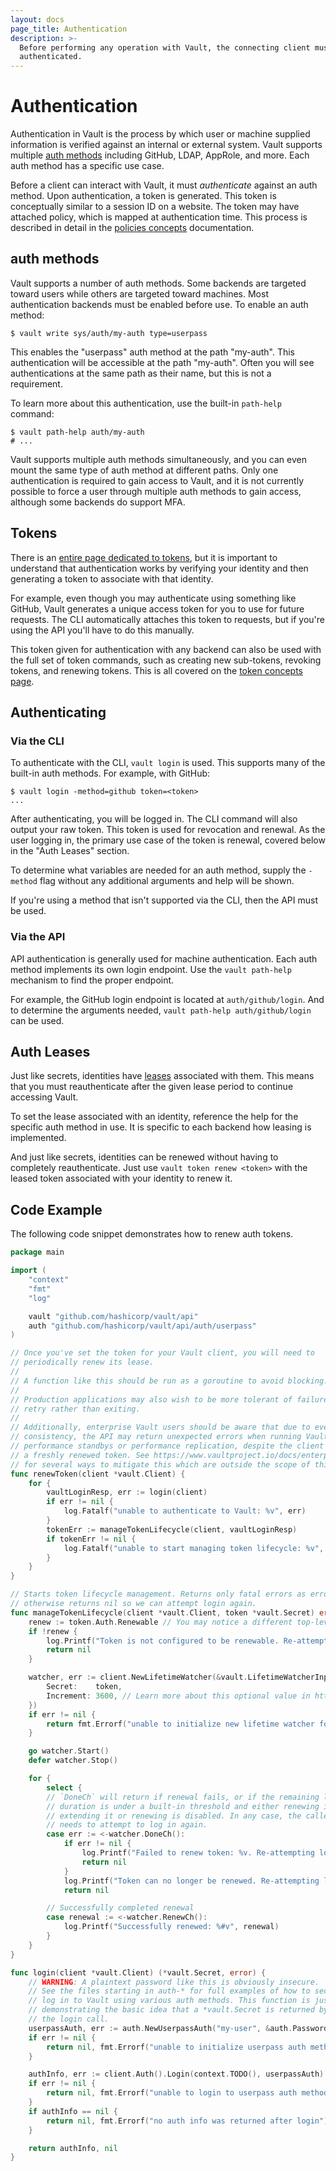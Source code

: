 ```yaml
---
layout: docs
page_title: Authentication
description: >-
  Before performing any operation with Vault, the connecting client must be
  authenticated.
---
```


# Authentication

Authentication in Vault is the process by which user or machine supplied
information is verified against an internal or external system. Vault supports
multiple [auth methods](/docs/auth) including GitHub,
LDAP, AppRole, and more. Each auth method has a specific use case.

Before a client can interact with Vault, it must _authenticate_ against an
auth method. Upon authentication, a token is generated. This token is
conceptually similar to a session ID on a website. The token may have attached
policy, which is mapped at authentication time. This process is described in
detail in the [policies concepts](/docs/concepts/policies) documentation.

## auth methods

Vault supports a number of auth methods. Some backends are targeted
toward users while others are targeted toward machines. Most authentication
backends must be enabled before use. To enable an auth method:

```shell-session
$ vault write sys/auth/my-auth type=userpass
```

This enables the "userpass" auth method at the path "my-auth". This
authentication will be accessible at the path "my-auth". Often you will see
authentications at the same path as their name, but this is not a requirement.

To learn more about this authentication, use the built-in `path-help` command:

```shell-session
$ vault path-help auth/my-auth
# ...
```

Vault supports multiple auth methods simultaneously, and you can even
mount the same type of auth method at different paths. Only one
authentication is required to gain access to Vault, and it is not currently
possible to force a user through multiple auth methods to gain
access, although some backends do support MFA.

## Tokens

There is an [entire page dedicated to tokens](/docs/concepts/tokens),
but it is important to understand that authentication works by verifying
your identity and then generating a token to associate with that identity.

For example, even though you may authenticate using something like GitHub,
Vault generates a unique access token for you to use for future requests.
The CLI automatically attaches this token to requests, but if you're using
the API you'll have to do this manually.

This token given for authentication with any backend can also be used
with the full set of token commands, such as creating new sub-tokens,
revoking tokens, and renewing tokens. This is all covered on the
[token concepts page](/docs/concepts/tokens).

## Authenticating

### Via the CLI

To authenticate with the CLI, `vault login` is used. This supports many
of the built-in auth methods. For example, with GitHub:

```shell-session
$ vault login -method=github token=<token>
...
```

After authenticating, you will be logged in. The CLI command will also
output your raw token. This token is used for revocation and renewal.
As the user logging in, the primary use case of the token is renewal,
covered below in the "Auth Leases" section.

To determine what variables are needed for an auth method,
supply the `-method` flag without any additional arguments and help
will be shown.

If you're using a method that isn't supported via the CLI, then the API
must be used.

### Via the API

API authentication is generally used for machine authentication. Each
auth method implements its own login endpoint. Use the `vault path-help`
mechanism to find the proper endpoint.

For example, the GitHub login endpoint is located at `auth/github/login`.
And to determine the arguments needed, `vault path-help auth/github/login` can
be used.

## Auth Leases

Just like secrets, identities have
[leases](/docs/concepts/lease) associated with them. This means that
you must reauthenticate after the given lease period to continue accessing
Vault.

To set the lease associated with an identity, reference the help for
the specific auth method in use. It is specific to each backend
how leasing is implemented.

And just like secrets, identities can be renewed without having to
completely reauthenticate. Just use `vault token renew <token>` with the
leased token associated with your identity to renew it.

## Code Example

The following code snippet demonstrates how to renew auth tokens.

<CodeTabs heading="gcp auth example">

<CodeBlockConfig lineNumbers>

```go
package main

import (
	"context"
	"fmt"
	"log"

	vault "github.com/hashicorp/vault/api"
	auth "github.com/hashicorp/vault/api/auth/userpass"
)

// Once you've set the token for your Vault client, you will need to
// periodically renew its lease.
//
// A function like this should be run as a goroutine to avoid blocking.
//
// Production applications may also wish to be more tolerant of failures and
// retry rather than exiting.
//
// Additionally, enterprise Vault users should be aware that due to eventual
// consistency, the API may return unexpected errors when running Vault with
// performance standbys or performance replication, despite the client having
// a freshly renewed token. See https://www.vaultproject.io/docs/enterprise/consistency#vault-1-7-mitigations
// for several ways to mitigate this which are outside the scope of this code sample.
func renewToken(client *vault.Client) {
	for {
		vaultLoginResp, err := login(client)
		if err != nil {
			log.Fatalf("unable to authenticate to Vault: %v", err)
		}
		tokenErr := manageTokenLifecycle(client, vaultLoginResp)
		if tokenErr != nil {
			log.Fatalf("unable to start managing token lifecycle: %v", tokenErr)
		}
	}
}

// Starts token lifecycle management. Returns only fatal errors as errors,
// otherwise returns nil so we can attempt login again.
func manageTokenLifecycle(client *vault.Client, token *vault.Secret) error {
	renew := token.Auth.Renewable // You may notice a different top-level field called Renewable. That one is used for dynamic secrets renewal, not token renewal.
	if !renew {
		log.Printf("Token is not configured to be renewable. Re-attempting login.")
		return nil
	}

	watcher, err := client.NewLifetimeWatcher(&vault.LifetimeWatcherInput{
		Secret:    token,
		Increment: 3600, // Learn more about this optional value in https://www.vaultproject.io/docs/concepts/lease#lease-durations-and-renewal
	})
	if err != nil {
		return fmt.Errorf("unable to initialize new lifetime watcher for renewing auth token: %w", err)
	}

	go watcher.Start()
	defer watcher.Stop()

	for {
		select {
		// `DoneCh` will return if renewal fails, or if the remaining lease
		// duration is under a built-in threshold and either renewing is not
		// extending it or renewing is disabled. In any case, the caller
		// needs to attempt to log in again.
		case err := <-watcher.DoneCh():
			if err != nil {
				log.Printf("Failed to renew token: %v. Re-attempting login.", err)
				return nil
			}
			log.Printf("Token can no longer be renewed. Re-attempting login.")
			return nil

		// Successfully completed renewal
		case renewal := <-watcher.RenewCh():
			log.Printf("Successfully renewed: %#v", renewal)
		}
	}
}

func login(client *vault.Client) (*vault.Secret, error) {
	// WARNING: A plaintext password like this is obviously insecure.
	// See the files starting in auth-* for full examples of how to securely
	// log in to Vault using various auth methods. This function is just
	// demonstrating the basic idea that a *vault.Secret is returned by
	// the login call.
	userpassAuth, err := auth.NewUserpassAuth("my-user", &auth.Password{FromString: "my-password"})
	if err != nil {
		return nil, fmt.Errorf("unable to initialize userpass auth method: %w", err)
	}

	authInfo, err := client.Auth().Login(context.TODO(), userpassAuth)
	if err != nil {
		return nil, fmt.Errorf("unable to login to userpass auth method: %w", err)
	}
	if authInfo == nil {
		return nil, fmt.Errorf("no auth info was returned after login")
	}

	return authInfo, nil
}
```

</CodeBlockConfig>

</CodeTabs>
